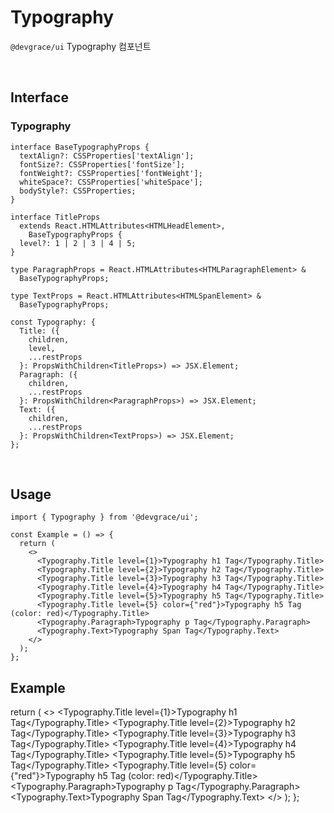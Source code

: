 
# Typography

`@devgrace/ui` Typography 컴포넌트

<br />

## Interface
### Typography
```tsx
interface BaseTypographyProps {
  textAlign?: CSSProperties['textAlign'];
  fontSize?: CSSProperties['fontSize'];
  fontWeight?: CSSProperties['fontWeight'];
  whiteSpace?: CSSProperties['whiteSpace'];
  bodyStyle?: CSSProperties;
}

interface TitleProps
  extends React.HTMLAttributes<HTMLHeadElement>,
    BaseTypographyProps {
  level?: 1 | 2 | 3 | 4 | 5;
}

type ParagraphProps = React.HTMLAttributes<HTMLParagraphElement> &
  BaseTypographyProps;

type TextProps = React.HTMLAttributes<HTMLSpanElement> &
  BaseTypographyProps;

const Typography: {
  Title: ({
    children,
    level,
    ...restProps
  }: PropsWithChildren<TitleProps>) => JSX.Element;
  Paragraph: ({
    children,
    ...restProps
  }: PropsWithChildren<ParagraphProps>) => JSX.Element;
  Text: ({
    children,
    ...restProps
  }: PropsWithChildren<TextProps>) => JSX.Element;
};
```

<br />

## Usage
```tsx
import { Typography } from '@devgrace/ui';

const Example = () => {
  return (
    <>
      <Typography.Title level={1}>Typography h1 Tag</Typography.Title>
      <Typography.Title level={2}>Typography h2 Tag</Typography.Title>
      <Typography.Title level={3}>Typography h3 Tag</Typography.Title>
      <Typography.Title level={4}>Typography h4 Tag</Typography.Title>
      <Typography.Title level={5}>Typography h5 Tag</Typography.Title>
      <Typography.Title level={5} color={"red"}>Typography h5 Tag (color: red)</Typography.Title>
      <Typography.Paragraph>Typography p Tag</Typography.Paragraph>
      <Typography.Text>Typography Span Tag</Typography.Text>
    </>
  );
};
```

## Example

  return (
    <>
      <Typography.Title level={1}>Typography h1 Tag</Typography.Title>
      <Typography.Title level={2}>Typography h2 Tag</Typography.Title>
      <Typography.Title level={3}>Typography h3 Tag</Typography.Title>
      <Typography.Title level={4}>Typography h4 Tag</Typography.Title>
      <Typography.Title level={5}>Typography h5 Tag</Typography.Title>
      <Typography.Title level={5} color={"red"}>Typography h5 Tag (color: red)</Typography.Title>
      <Typography.Paragraph>Typography p Tag</Typography.Paragraph>
      <Typography.Text>Typography Span Tag</Typography.Text>
    </>
  );
};

<Example />